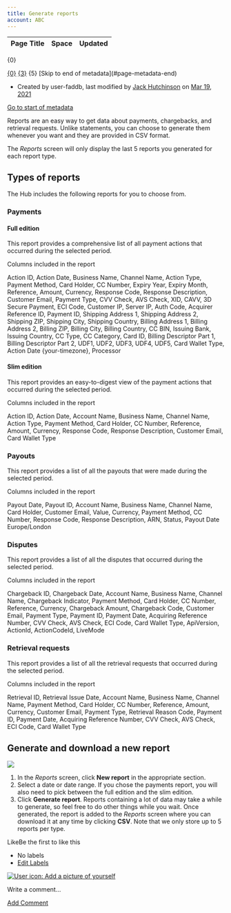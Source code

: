 ```yaml
---
title: Generate reports
account: ABC
---
```


<table class="aui"> <thead> <tr class="header"> <th class="search-result-title">Page Title</th> <th class="search-result-space">Space</th> <th class="search-result-date">Updated</th> </tr> </thead> </table> <p class="search-result-count">{0}</p> <tr class="search-result"> <td class="search-result-title"><a href="{1}" class="content-type-{2}"><span>{0}</span></a></td> <td class="search-result-space"><a class="space" href="/display/{4}/" title="{3}">{3}</a></td> <td class="search-result-date"><span class="date" title="{6}">{5}</span></td> </tr> [Skip to end of metadata](#page-metadata-end)

*   Created by user-faddb, last modified by [Jack Hutchinson](    /display/~jack.hutchinson
    ) on [Mar 19, 2021](/pages/diffpagesbyversion.action?pageId=2785639&selectedPageVersions=1&selectedPageVersions=2 "Show changes")

[Go to start of metadata](#page-metadata-start)

Reports are an easy way to get data about payments, chargebacks, and retrieval requests. Unlike statements, you can choose to generate them whenever you want and they are provided in CSV format.

The _Reports_ screen will only display the last 5 reports you generated for each report type.

Types of reports
----------------

The Hub includes the following reports for you to choose from.

### Payments

#### Full edition

This report provides a comprehensive list of all payment actions that occurred during the selected period.

 Columns included in the report

Action ID, Action Date, Business Name, Channel Name, Action Type, Payment Method, Card Holder, CC Number, Expiry Year, Expiry Month, Reference, Amount, Currency, Response Code, Response Description, Customer Email, Payment Type, CVV Check, AVS Check, XID, CAVV, 3D Secure Payment, ECI Code, Customer IP, Server IP, Auth Code, Acquirer Reference ID, Payment ID, Shipping Address 1, Shipping Address 2, Shipping ZIP, Shipping City, Shipping Country, Billing Address 1, Billing Address 2, Billing ZIP, Billing City, Billing Country, CC BIN, Issuing Bank, Issuing Country, CC Type, CC Category, Card ID, Billing Descriptor Part 1, Billing Descriptor Part 2, UDF1, UDF2, UDF3, UDF4, UDF5, Card Wallet Type, Action Date {your-timezone}, Processor

#### Slim edition

This report provides an easy-to-digest view of the payment actions that occurred during the selected period.

 Columns included in the report

Action ID, Action Date, Account Name, Business Name, Channel Name, Action Type, Payment Method, Card Holder, CC Number, Reference, Amount, Currency, Response Code, Response Description, Customer Email, Card Wallet Type

### Payouts

This report provides a list of all the payouts that were made during the selected period.

 Columns included in the report

Payout Date, Payout ID, Account Name, Business Name, Channel Name, Card Holder, Customer Email, Value, Currency, Payment Method, CC Number, Response Code, Response Description, ARN, Status, Payout Date Europe/London

### Disputes

This report provides a list of all the disputes that occurred during the selected period.

 Columns included in the report

Chargeback ID, Chargeback Date, Account Name, Business Name, Channel Name, Chargeback Indicator, Payment Method, Card Holder, CC Number, Reference, Currency, Chargeback Amount, Chargeback Code, Customer Email, Payment Type, Payment ID, Payment Date, Acquiring Reference Number, CVV Check, AVS Check, ECI Code, Card Wallet Type, ApiVersion, ActionId, ActionCodeId, LiveMode

### Retrieval requests

This report provides a list of all the retrieval requests that occurred during the selected period.

 Columns included in the report

Retrieval ID, Retrieval Issue Date, Account Name, Business Name, Channel Name, Payment Method, Card Holder, CC Number, Reference, Amount, Currency, Customer Email, Payment Type, Retrieval Reason Code, Payment ID, Payment Date, Acquiring Reference Number, CVV Check, AVS Check, ECI Code, Card Wallet Type

Generate and download a new report
----------------------------------

![](/download/attachments/2785639/hub-generate-report.png?version=1&modificationDate=1586441017900&api=v2)

1.  In the _Reports_ screen, click **New report** in the appropriate section.
2.  Select a date or date range. If you chose the payments report, you will also need to pick between the full edition and the slim edition.
3.  Click **Generate report**. Reports containing a lot of data may take a while to generate, so feel free to do other things while you wait. Once generated, the report is added to the _Reports_ screen where you can download it at any time by clicking **CSV**. Note that we only store up to 5 reports per type.

LikeBe the first to like this

*   No labels
*   [Edit Labels](# "Edit Labels (Type 'l')")

[![User icon: Add a picture of yourself](/s/en_GB/7901/abf7b35644d5a5d1d7e4b0969a83e8eb2b569fb5/_/images/icons/profilepics/add_profile_pic.svg)](/users/profile/editmyprofilepicture.action)

Write a comment…

[Add Comment](/display/DOCS/Generate+reports?showComments=true&showCommentArea=true#addcomment)
